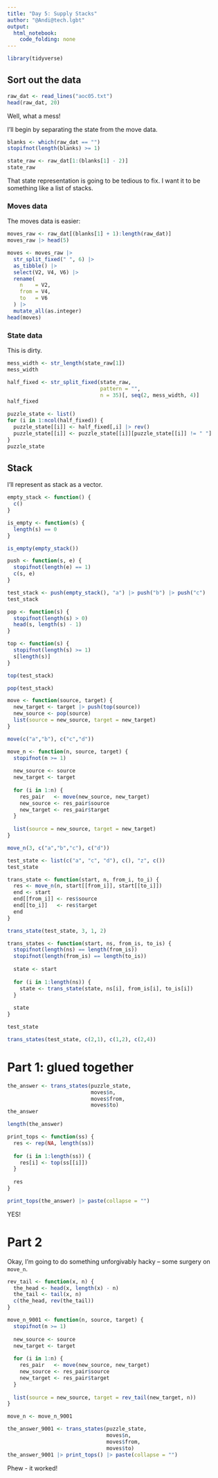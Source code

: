 ```yaml
---
title: "Day 5: Supply Stacks"
author: "@Andi@tech.lgbt"
output: 
  html_notebook: 
    code_folding: none
---
```


```r
library(tidyverse)
```

## Sort out the data

```r
raw_dat <- read_lines("aoc05.txt")
head(raw_dat, 20)
```

Well, what a mess!

I'll begin by separating the state from the move data.

```r
blanks <- which(raw_dat == "")
stopifnot(length(blanks) >= 1)
```

```r
state_raw <- raw_dat[1:(blanks[1] - 2)]
state_raw
```

That state representation is going to be tedious to fix. I want it to be something like a list of stacks.

### Moves data

The moves data is easier:

```r
moves_raw <- raw_dat[(blanks[1] + 1):length(raw_dat)]
moves_raw |> head(5)
```

```r
moves <- moves_raw |>
  str_split_fixed(" ", 6) |>
  as_tibble() |>
  select(V2, V4, V6) |>
  rename(
    n    = V2,
    from = V4,
    to   = V6
  ) |>
  mutate_all(as.integer)
head(moves)
```

### State data

This is dirty.

```r
mess_width <- str_length(state_raw[1])
mess_width
```

```r
half_fixed <- str_split_fixed(state_raw,
                              pattern = "",
                              n = 35)[, seq(2, mess_width, 4)]
half_fixed
```

```r
puzzle_state <- list()
for (i in 1:ncol(half_fixed)) {
  puzzle_state[[i]] <- half_fixed[,i] |> rev()
  puzzle_state[[i]] <- puzzle_state[[i]][puzzle_state[[i]] != " "]
}
puzzle_state
```

## Stack

I'll represent as stack as a vector.

```r
empty_stack <- function() {
  c()
}
```

```r
is_empty <- function(s) {
  length(s) == 0
}
```

```r
is_empty(empty_stack())
```

```r
push <- function(s, e) {
  stopifnot(length(e) == 1)
  c(s, e)
}
```

```r
test_stack <- push(empty_stack(), "a") |> push("b") |> push("c")
test_stack
```

```r
pop <- function(s) {
  stopifnot(length(s) > 0)
  head(s, length(s) - 1)
}
```

```r
top <- function(s) {
  stopifnot(length(s) >= 1)
  s[length(s)]
}
```

```r
top(test_stack)
```
```r
pop(test_stack)
```

```r
move <- function(source, target) {
  new_target <- target |> push(top(source))
  new_source <- pop(source)
  list(source = new_source, target = new_target)
}
```


```r
move(c("a","b"), c("c","d"))
```

```r
move_n <- function(n, source, target) {
  stopifnot(n >= 1)
  
  new_source <- source
  new_target <- target
  
  for (i in 1:n) {
    res_pair   <- move(new_source, new_target)
    new_source <- res_pair$source
    new_target <- res_pair$target
  }
  
  list(source = new_source, target = new_target)  
}
```


```r
move_n(3, c("a","b","c"), c("d"))
```

```r
test_state <- list(c("a", "c", "d"), c(), "z", c())
test_state
```


```r
trans_state <- function(start, n, from_i, to_i) {
  res <- move_n(n, start[[from_i]], start[[to_i]])
  end <- start
  end[[from_i]] <- res$source
  end[[to_i]]   <- res$target
  end
}
```


```r
trans_state(test_state, 3, 1, 2)
```


```r
trans_states <- function(start, ns, from_is, to_is) {
  stopifnot(length(ns) == length(from_is))
  stopifnot(length(from_is) == length(to_is))
  
  state <- start
  
  for (i in 1:length(ns)) {
    state <- trans_state(state, ns[i], from_is[i], to_is[i])
  }
  
  state
}
```


```r
test_state
```


```r
trans_states(test_state, c(2,1), c(1,2), c(2,4))
```

# Part 1: glued together

```r
the_answer <- trans_states(puzzle_state,
                           moves$n,
                           moves$from,
                           moves$to)
the_answer
```

```r
length(the_answer)
```

```r
print_tops <- function(ss) {
  res <- rep(NA, length(ss))
  
  for (i in 1:length(ss)) {
    res[i] <- top(ss[[i]])
  }
  
  res
}
```

```r
print_tops(the_answer) |> paste(collapse = "")
```
YES!


# Part 2

Okay, I'm going to do something unforgivably hacky -- some surgery on `move_n`.

```r
rev_tail <- function(x, n) {
  the_head <- head(x, length(x) - n)
  the_tail <- tail(x, n)
  c(the_head, rev(the_tail))
}
```

```r
move_n_9001 <- function(n, source, target) {
  stopifnot(n >= 1)
  
  new_source <- source
  new_target <- target
  
  for (i in 1:n) {
    res_pair   <- move(new_source, new_target)
    new_source <- res_pair$source
    new_target <- res_pair$target
  }
  
  list(source = new_source, target = rev_tail(new_target, n))  
}
```

```r
move_n <- move_n_9001
```


```r
the_answer_9001 <- trans_states(puzzle_state,
                                moves$n,
                                moves$from,
                                moves$to)
the_answer_9001 |> print_tops() |> paste(collapse = "")
```

Phew - it worked!


